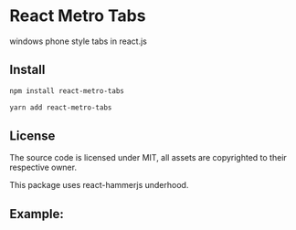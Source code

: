# React Metro Tabs

windows phone style tabs in react.js

## Install

```bash
npm install react-metro-tabs
```

```bash
yarn add react-metro-tabs
```

## License

The source code is licensed under MIT, all assets are copyrighted to their respective owner.

This package uses react-hammerjs underhood.

## Example:

